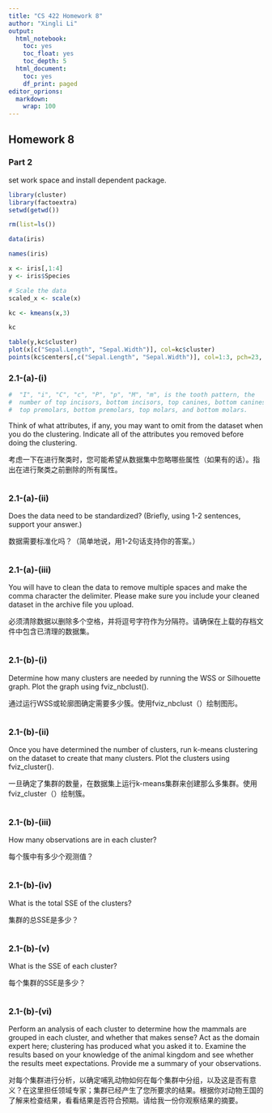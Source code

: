 ```yaml
---
title: "CS 422 Homework 8"
author: "Xingli Li"
output:
  html_notebook: 
    toc: yes
    toc_float: yes
    toc_depth: 5
  html_document:
    toc: yes
    df_print: paged
editor_oprions:
  markdown:
    wrap: 100
---
```


## Homework 8

### Part 2

set work space and install dependent package.

```r
library(cluster)
library(factoextra)
setwd(getwd())
```

```r
rm(list=ls())

data(iris)

names(iris)

x <- iris[,1:4]
y <- iris$Species

# Scale the data
scaled_x <- scale(x)

kc <- kmeans(x,3)

kc
```

```r
table(y,kc$cluster)
plot(x[c("Sepal.Length", "Sepal.Width")], col=kc$cluster)
points(kc$centers[,c("Sepal.Length", "Sepal.Width")], col=1:3, pch=23, cex=3)
```

### 2.1-(a)-(i)

```r
#  "I", "i", "C", "c", "P", "p", "M", "m", is the tooth pattern, the 
#  number of top incisors, bottom incisors, top canines, bottom canines, 
#  top premolars, bottom premolars, top molars, and bottom molars.


```

Think of what attributes, if any, you may want to omit from the dataset when you do the clustering. Indicate all of the attributes you removed before doing the clustering.

考虑一下在进行聚类时，您可能希望从数据集中忽略哪些属性（如果有的话）。指出在进行聚类之前删除的所有属性。

```r



```

### 2.1-(a)-(ii)

Does the data need to be standardized? (Briefly, using 1-2 sentences, support your answer.)

数据需要标准化吗？（简单地说，用1-2句话支持你的答案。）

```r

```

### 2.1-(a)-(iii)

You will have to clean the data to remove multiple spaces and make the comma character the delimiter. Please make sure you include your cleaned dataset in the archive file you upload.

必须清除数据以删除多个空格，并将逗号字符作为分隔符。请确保在上载的存档文件中包含已清理的数据集。

```r

```

### 2.1-(b)-(i)

Determine how many clusters are needed by running the WSS or Silhouette graph. Plot the graph using fviz_nbclust().

通过运行WSS或轮廓图确定需要多少簇。使用fviz_nbclust（）绘制图形。

```r

```

### 2.1-(b)-(ii)

Once you have determined the number of clusters, run k-means clustering on the dataset to create that many clusters. Plot the clusters using fviz_cluster().

一旦确定了集群的数量，在数据集上运行k-means集群来创建那么多集群。使用fviz_cluster（）绘制簇。

```r


```

### 2.1-(b)-(iii)

How many observations are in each cluster?

每个簇中有多少个观测值？

```r

```

### 2.1-(b)-(iv)

What is the total SSE of the clusters?

集群的总SSE是多少？

```r

```

### 2.1-(b)-(v)

What is the SSE of each cluster?

每个集群的SSE是多少？

```r

```

### 2.1-(b)-(vi)

Perform an analysis of each cluster to determine how the mammals are grouped in each cluster, and whether that makes sense? Act as the domain expert here; clustering has produced what you asked it to. Examine the results based on your knowledge of the animal kingdom and see whether the results meet expectations. Provide me a summary of your observations.

对每个集群进行分析，以确定哺乳动物如何在每个集群中分组，以及这是否有意义？在这里担任领域专家；集群已经产生了您所要求的结果。根据你对动物王国的了解来检查结果，看看结果是否符合预期。请给我一份你观察结果的摘要。

```r



```
